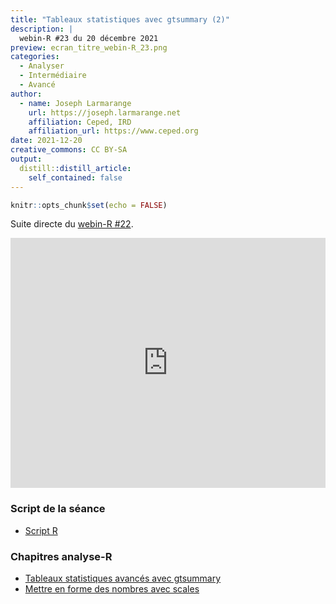 ```yaml
---
title: "Tableaux statistiques avec gtsummary (2)"
description: |
  webin-R #23 du 20 décembre 2021
preview: ecran_titre_webin-R_23.png
categories:
  - Analyser
  - Intermédiaire
  - Avancé
author:
  - name: Joseph Larmarange
    url: https://joseph.larmarange.net
    affiliation: Ceped, IRD
    affiliation_url: https://www.ceped.org
date: 2021-12-20
creative_commons: CC BY-SA
output:
  distill::distill_article:
    self_contained: false
---
```



```r
knitr::opts_chunk$set(echo = FALSE)
```

Suite directe du [webin-R #22](https://larmarange.github.io/webin-R/posts/2021-12-13-tableaux-statistiques-avec-gtsummary/).

<iframe width="100%" height="400" src="https://www.youtube.com/embed/yPSIrTlfGS0" frameborder="0" allow="accelerometer; autoplay; clipboard-write; encrypted-media; gyroscope; picture-in-picture" allowfullscreen></iframe>

### Script de la séance

- [Script R](https://raw.githubusercontent.com/larmarange/webin-R/main/_posts/2021-12-20-tableaux-statistiques-avec-gtsummary-2/webin-R_23.R)

### Chapitres analyse-R

- [Tableaux statistiques avancés avec gtsummary](https://larmarange.github.io/analyse-R/gtsummary.html)
- [Mettre en forme des nombres avec scales](https://larmarange.github.io/analyse-R/formater-nombres.html)
